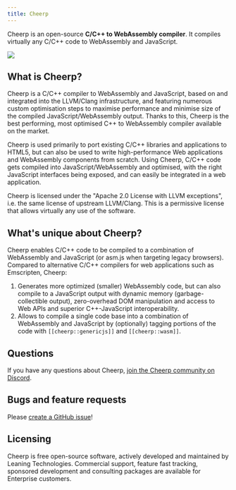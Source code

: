 ```yaml
---
title: Cheerp
---
```



Cheerp is an open-source **C/C++ to WebAssembly compiler**. It compiles virtually any C/C++ code to WebAssembly and JavaScript.

<LinkButton
	href="/cheerp/tutorials/getting-started/installation"
	label="Get started"
	type="primary"
/>

![](/cheerp/Diagram_browser.png)

## What is Cheerp?

Cheerp is a C/C++ compiler to WebAssembly and JavaScript, based on and integrated into the LLVM/Clang infrastructure, and featuring numerous custom optimisation steps to maximise performance and minimise size of the compiled JavaScript/WebAssembly output. Thanks to this, Cheerp is the best performing, most optimised C++ to WebAssembly compiler available on the market.

Cheerp is used primarily to port existing C/C++ libraries and applications to HTML5, but can also be used to write high-performance Web applications and WebAssembly components from scratch. Using Cheerp, C/C++ code gets compiled into JavaScript/WebAssembly and optimised, with the right JavaScript interfaces being exposed, and can easily be integrated in a web application.

Cheerp is licensed under the "Apache 2.0 License with LLVM exceptions", i.e. the same license of upstream LLVM/Clang. This is a permissive license that allows virtually any use of the software.

## What's unique about Cheerp?

Cheerp enables C/C++ code to be compiled to a combination of WebAssembly and JavaScript (or asm.js when targeting legacy browsers). Compared to alternative C/C++ compilers for web applications such as Emscripten, Cheerp:

1. Generates more optimized (smaller) WebAssembly code, but can also compile to a JavaScript output with dynamic memory (garbage-collectible output), zero-overhead DOM manipulation and access to Web APIs and superior C++-JavaScript interoperability.
2. Allows to compile a single code base into a combination of WebAssembly and JavaScript by (optionally) tagging portions of the code with `[[cheerp::genericjs]]` and `[[cheerp::wasm]]`.

## Questions

If you have any questions about Cheerp, [join the Cheerp community on Discord](https://discord.leaningtech.com).

## Bugs and feature requests

Please [create a GitHub issue](https://github.com/leaningtech/cheerp-meta/issues)!

## Licensing

Cheerp is free open-source software, actively developed and maintained by Leaning Technologies. Commercial support, feature fast tracking, sponsored development and consulting packages are available for Enterprise customers.
